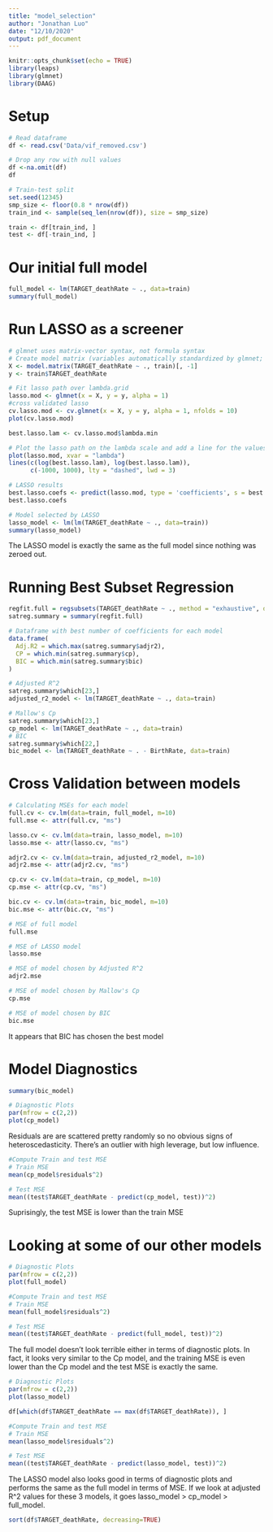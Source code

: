 ```yaml
---
title: "model_selection"
author: "Jonathan Luo"
date: "12/10/2020"
output: pdf_document
---
```


```r
knitr::opts_chunk$set(echo = TRUE)
library(leaps)
library(glmnet)
library(DAAG)
```

# Setup
```r
# Read dataframe
df <- read.csv('Data/vif_removed.csv')

# Drop any row with null values
df <-na.omit(df)
df
```

```r
# Train-test split
set.seed(12345)
smp_size <- floor(0.8 * nrow(df))
train_ind <- sample(seq_len(nrow(df)), size = smp_size)

train <- df[train_ind, ]
test <- df[-train_ind, ]
```

# Our initial full model
```r
full_model <- lm(TARGET_deathRate ~ ., data=train)
summary(full_model)
```

# Run LASSO as a screener
```r
# glmnet uses matrix-vector syntax, not formula syntax
# Create model matrix (variables automatically standardized by glmnet; intercept automatically included)
X <- model.matrix(TARGET_deathRate ~ ., train)[, -1]
y <- train$TARGET_deathRate

# Fit lasso path over lambda.grid
lasso.mod <- glmnet(x = X, y = y, alpha = 1)
#cross validated lasso 
cv.lasso.mod <- cv.glmnet(x = X, y = y, alpha = 1, nfolds = 10)
plot(cv.lasso.mod)

best.lasso.lam <- cv.lasso.mod$lambda.min

# Plot the lasso path on the lambda scale and add a line for the values at the best lambda
plot(lasso.mod, xvar = "lambda")
lines(c(log(best.lasso.lam), log(best.lasso.lam)), 
      c(-1000, 1000), lty = "dashed", lwd = 3)
```
```r
# LASSO results
best.lasso.coefs <- predict(lasso.mod, type = 'coefficients', s = best.lasso.lam)
best.lasso.coefs
```
```r
# Model selected by LASSO
lasso_model <- lm(lm(TARGET_deathRate ~ ., data=train))
summary(lasso_model)
```
The LASSO model is exactly the same as the full model since nothing was zeroed out.

# Running Best Subset Regression
```r
regfit.full = regsubsets(TARGET_deathRate ~ ., method = "exhaustive", data = train, nvmax = 30)
satreg.summary = summary(regfit.full)

# Dataframe with best number of coefficients for each model
data.frame(
  Adj.R2 = which.max(satreg.summary$adjr2),
  CP = which.min(satreg.summary$cp),
  BIC = which.min(satreg.summary$bic)
)
```
```r
# Adjusted R^2
satreg.summary$which[23,]
adjusted_r2_model <- lm(TARGET_deathRate ~ ., data=train)

# Mallow's Cp
satreg.summary$which[23,]
cp_model <- lm(TARGET_deathRate ~ ., data=train)
# BIC
satreg.summary$which[22,]
bic_model <- lm(TARGET_deathRate ~ . - BirthRate, data=train)
```
# Cross Validation between models
```r
# Calculating MSEs for each model
full.cv <- cv.lm(data=train, full_model, m=10)
full.mse <- attr(full.cv, "ms")

lasso.cv <- cv.lm(data=train, lasso_model, m=10)
lasso.mse <- attr(lasso.cv, "ms")

adjr2.cv <- cv.lm(data=train, adjusted_r2_model, m=10)
adjr2.mse <- attr(adjr2.cv, "ms")

cp.cv <- cv.lm(data=train, cp_model, m=10)
cp.mse <- attr(cp.cv, "ms")

bic.cv <- cv.lm(data=train, bic_model, m=10)
bic.mse <- attr(bic.cv, "ms")
```
```r
# MSE of full model
full.mse

# MSE of LASSO model
lasso.mse

# MSE of model chosen by Adjusted R^2
adjr2.mse

# MSE of model chosen by Mallow's Cp
cp.mse

# MSE of model chosen by BIC
bic.mse
```
It appears that BIC has chosen the best model

# Model Diagnostics
```r
summary(bic_model)
```

```r
# Diagnostic Plots
par(mfrow = c(2,2))
plot(cp_model)
```
Residuals are are scattered pretty randomly so no obvious signs of heteroscedasticity. There's an outlier with high leverage, but low influence.

```r
#Compute Train and test MSE
# Train MSE
mean(cp_model$residuals^2)

# Test MSE
mean((test$TARGET_deathRate - predict(cp_model, test))^2)
```
Suprisingly, the test MSE is lower than the train MSE

# Looking at some of our other models

```r
# Diagnostic Plots
par(mfrow = c(2,2))
plot(full_model)
```

```r
#Compute Train and test MSE
# Train MSE
mean(full_model$residuals^2)

# Test MSE
mean((test$TARGET_deathRate - predict(full_model, test))^2)
```
The full model doesn't look terrible either in terms of diagnostic plots. In fact, it looks very similar to the Cp model, and the training MSE is even lower than the Cp model and the test MSE is exactly the same.

```r
# Diagnostic Plots
par(mfrow = c(2,2))
plot(lasso_model)
```
```r
df[which(df$TARGET_deathRate == max(df$TARGET_deathRate)), ]
```

```r
#Compute Train and test MSE
# Train MSE
mean(lasso_model$residuals^2)

# Test MSE
mean((test$TARGET_deathRate - predict(lasso_model, test))^2)
```

The LASSO model also looks good in terms of diagnostic plots and performs the same as the full model in terms of MSE. If we look at adjusted R^2 values for these 3 models, it goes lasso_model > cp_model > full_model.

```r
sort(df$TARGET_deathRate, decreasing=TRUE)
```


